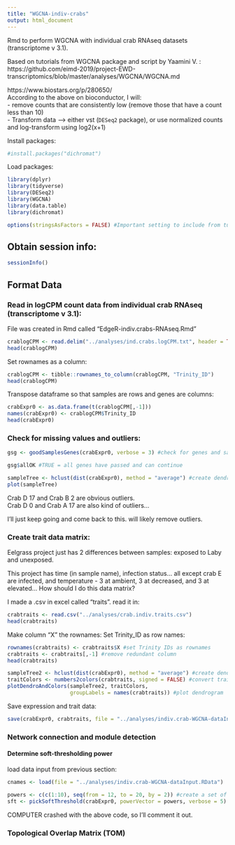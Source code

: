 ```yaml
---
title: "WGCNA-indiv-crabs"
output: html_document
---
```

Rmd to perform WGCNA with individual crab RNAseq datasets (transcriptome v 3.1). 

Based on tutorials from WGCNA package and script by Yaamini V. : https://github.com/eimd-2019/project-EWD-transcriptomics/blob/master/analyses/WGCNA/WGCNA.md

https://www.biostars.org/p/280650/     
According to the above on bioconductor, I will:    
- remove counts that are consistently low (remove those that have a count less than 10)          
- Transform data --> either vst (`DESeq2` package), or use normalized counts and log-transform using log2(x+1)           
 
Install packages:
```r
#install.packages("dichromat")
```
 
Load packages:         
```r
library(dplyr)
library(tidyverse)
library(DESeq2)
library(WGCNA)
library(data.table)
library(dichromat)
```

```r
options(stringsAsFactors = FALSE) #Important setting to include from tutorial
```

## Obtain session info:
```r
sessionInfo()
```

## Format Data
### Read in logCPM count data from individual crab RNAseq (transcriptome v 3.1):      
File was created in Rmd called "EdgeR-indiv.crabs-RNAseq.Rmd"
```r
crablogCPM <- read.delim("../analyses/ind.crabs.logCPM.txt", header = TRUE)
head(crablogCPM)
```

Set rownames as a column:     
```r
crablogCPM <- tibble::rownames_to_column(crablogCPM, "Trinity_ID")
head(crablogCPM)
```


Transpose dataframe so that samples are rows and genes are columns:
```r
crabExpr0 <- as.data.frame(t(crablogCPM[,-1]))
names(crabExpr0) <- crablogCPM$Trinity_ID
head(crabExpr0)
```

### Check for missing values and outliers:
```r
gsg <- goodSamplesGenes(crabExpr0, verbose = 3) #check for genes and samples with too many missing values
```
```r
gsg$allOK #TRUE = all genes have passed and can continue
```

```r
sampleTree <- hclust(dist(crabExpr0), method = "average") #create dendrogram to visually inspect for outliers
plot(sampleTree)
```
Crab D 17 and Crab B 2 are obvious outliers.          
Crab D 0 and Crab A 17 are also kind of outliers... 

I'll just keep going and come back to this. will likely remove outliers. 

### Create trait data matrix:    
Eelgrass project just has 2 differences between samples: exposed to Laby and unexposed. 

This project has time (in sample name), infection status... all except crab E are infected, and temperature - 3 at ambient, 3 at decreased, and 3 at elevated... How should I do this data matrix? 

I made a .csv in excel called "traits". read it in: 
```r
crabtraits <- read.csv("../analyses/crab.indiv.traits.csv")
head(crabtraits)
```
Make column "X" the rownames: 
Set Trinity_ID as row names:
```r
rownames(crabtraits) <- crabtraits$X #set Trinity IDs as rownames
crabtraits <- crabtraits[,-1] #remove redundant column
head(crabtraits)
```

```r
sampleTree2 <- hclust(dist(crabExpr0), method = "average") #create dendrogram to look at sample and trait clustering
traitColors <- numbers2colors(crabtraits, signed = FALSE) #convert traits to color values
plotDendroAndColors(sampleTree2, traitColors,
                    groupLabels = names(crabtraits)) #plot dendrogram
```

Save expression and trait data:
```r
save(crabExpr0, crabtraits, file = "../analyses/indiv.crab-WGCNA-dataInput.RData")
```

### Network connection and module detection

#### Determine soft-thresholding power
load data input from previous section:
```r
cnames <- load(file = "../analyses/indiv.crab-WGCNA-dataInput.RData")
```

```r
powers <- c(c(1:10), seq(from = 12, to = 20, by = 2)) #create a set of soft-thresholding powers
sft <- pickSoftThreshold(crabExpr0, powerVector = powers, verbose = 5) #use the network topology analysis funciton to evaluate soft-thresholding power values
```
COMPUTER crashed with the above code, so I'll comment it out. 



### Topological Overlap Matrix (TOM)












